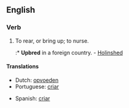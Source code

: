 ==English==

===Verb===
{{en-verb|upbreeds|upbreeding|upbred|upbred}}

# {{transitive}} To rear, or bring up; to nurse.
#:* '''Upbred''' in a foreign country. - [[w:Raphael Holinshed|Holinshed]]

====Translations====
{{trans-top|to rear, or bring up; to nurse}}
* Dutch: [[opvoeden]]
* Portuguese: [[criar]]
{{trans-mid}}
* Spanish: [[criar]]
{{trans-bottom}}